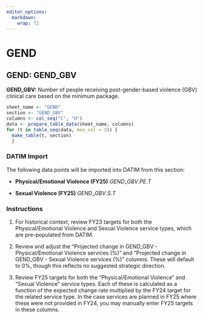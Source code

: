 ```yaml
---
editor_options: 
  markdown: 
    wrap: 72
---
```


\blandscape

# GEND

## GEND: GEND_GBV

**GEND_GBV:** Number of people receiving post-gender-based violence
(GBV) clinical care based on the minimum package.

```r
sheet_name <- "GEND"
section <- "GEND_GBV"
columns <- col_seq("C", "H")
data <- prepare_table_data(sheet_name, columns)
for (t in table_seq(data, max_col = 3)) {
  make_table(t, section)
  }
```

### DATIM Import

The following data points will be imported into DATIM from this section:

-   **Physical/Emotional Violence (FY25)** $GEND\_GBV.PE.T$

-   **Sexual Violence (FY25)** $GEND\_GBV.S.T$

### Instructions

1.  For historical context, review FY23 targets for both the
    Physical/Emotional Violence and Sexual Violence service types, which
    are pre-populated from DATIM.

2.  Review and adjust the "Projected change in GEND_GBV -
    Physical/Emotional Violence services (%)" and "Projected change in
    GEND_GBV - Sexual Violence services (%)" columns. These will default
    to 0%, though this reflects no suggested strategic direction.

3.  Review FY25 targets for both the "Physical/Emotional Violence" and
    "Sexual Violence" service types. Each of these is calculated as a
    function of the expected change rate multiplied by the FY24 target
    for the related service type. In the case services are planned in
    FY25 where these were not provided in FY24, you may manually enter
    FY25 targets in these columns.

\elandscape

\newpage
